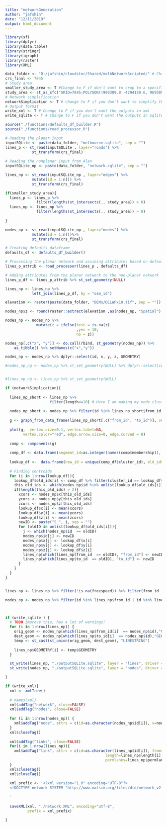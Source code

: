 ```yaml
---
title: "networkGeneration"
author: "jafshin"
date: "12/11/2019"
output: html_document
---
```



```r
library(sf)
library(dplyr)
library(data.table)
library(stringr)
library(igraph)
library(raster)
library(XML)
```

```r
data_folder <- "D:/jafshin/cloudstor/Shared/melbNetworkScripted/" # Change this based on your folder structure
crs_final <- 7845
# Study area
smaller_study_area <- T #Change to F if don't want to crop to a specific area, otherwise, specify the bounding polygon below
study_area <- st_as_sfc("SRID=7845;POLYGON((969309.8 -4294159.6, 969309.8 -4292207.1, 971316.7 -4292207.1,971316.7 -4294159.6,  969309.8 -4294159.6))") # This is a test area in Carlton that I use, change it to your area of interest
# Network simplification
networkSimplication <- T # change to F if you don't want to simplify the network
# Output format
write_xml <- T # Change to F if you don't want the outputs in xml
write_sqlite <- T # Change to F if you don't want the outputs in sqlite
```


```r
source("./functions/defaults_df_builder.R")
source("./functions/road_processor.R")
```


```r
# Reading the planar input
inputSQLite <- paste(data_folder, "melbourne.sqlite", sep = "") 
lines_p <- st_read(inputSQLite , layer="roads") %>% 
            st_transform(crs_final) 
            
# Reading the nonplanar input from Alan
inputSQLite_np <- paste(data_folder, "network.sqlite", sep = "") 

lines_np <- st_read(inputSQLite_np , layer="edges") %>% 
            mutate(id = 1:n()) %>% 
            st_transform(crs_final) 

if(smaller_study_area){
  lines_p <- lines_p %>%
              filter(lengths(st_intersects(., study_area)) > 0)
  lines_np <- lines_np %>%
              filter(lengths(st_intersects(., study_area)) > 0)
  
}

nodes_np <- st_read(inputSQLite_np , layer="nodes") %>% 
            mutate(id = 1:n())%>% 
            st_transform(crs_final) 

```

```r
# Creating defaults dataframe
defaults_df <- defaults_df_builder()

# Processing the planar network and assining attributes based on defaults df and osm tags
lines_p_attrib <- road_processor(lines_p , defaults_df)

# Adding attributes from the planar network to the non-planar network
lines_p_df <- lines_p_attrib %>% st_set_geometry(NULL)

lines_np <- lines_np %>%
            left_join(lines_p_df, by = "osm_id")

```



```r
elevation <- raster(paste(data_folder, "DEMs/DELWPx10.tif", sep = ""))

nodes_np$z <- round(raster::extract(elevation ,as(nodes_np, "Spatial"),method='bilinear'))/10

nodes_np <- nodes_np %>%
              mutate(z = ifelse(test = is.na(z)
                                ,yes = 10,
                                no = z))
```


```r

nodes_np[,c("x", "y")] <- do.call(rbind, st_geometry(nodes_np)) %>% 
    as_tibble() %>% setNames(c("x","y"))

nodes_np <- nodes_np %>% dplyr::select(id, x, y, z, GEOMETRY)

#nodes_np_ng <- nodes_np %>% st_set_geometry(NULL) %>% dplyr::select(id, x, y, z)


#lines_np_ng <- lines_np %>% st_set_geometry(NULL)
```


```r
if (networkSimplication){
  
  lines_np_short <- lines_np %>%
                    filter(length<=10) # Here I am making my node clusters based on those that are connected with link with less than 10 meters lenght
                  
  nodes_np_short <- nodes_np %>% filter(id %in% lines_np_short$from_id | id %in% lines_np_short$to_id )
  
  g <- graph_from_data_frame(lines_np_short[,c("from_id", "to_id")], vertices = nodes_np_short) # Making the graph for the bridges
  
  plot(g,  vertex.size=0.1, vertex.label=NA,
        vertex.color="red", edge.arrow.size=0, edge.curved = 0)
  
  comp <- components(g)
  
  comp_df <- data.frame(segment_id=as.integer(names(comp$membership)), cluster_id=comp$membership, row.names=NULL)
  
  lookup_df <-  data.frame(new_id = unique(comp_df$cluster_id), old_ids = NA, x = NA, y = NA, z = NA)
  
  # Finding centroids
  for (i in 1:nrow(lookup_df)){
    lookup_df$old_ids[i] <- comp_df %>% filter(cluster_id == lookup_df$new_id[i]) %>% dplyr::select(segment_id) %>% as.list()
    this_old_ids <- which(nodes_np$id %in% unlist(lookup_df$old_ids[i]))
    if(length(this_old_ids) > 2){
      xcors <- nodes_np$x[this_old_ids]
      ycors <- nodes_np$y[this_old_ids]
      zcors <- nodes_np$z[this_old_ids]
      lookup_df$x[i] <- mean(xcors)
      lookup_df$y[i] <- mean(ycors)
      lookup_df$z[i] <- mean(zcors)
      newID <- paste("S_", i, sep = "")
      for (oldID in unlist(lookup_df$old_ids[i])){
        j <- which(nodes_np$id  == oldID)
        nodes_np$id[j] <- newID
        nodes_np$x[j] <- lookup_df$x[i]
        nodes_np$y[j] <- lookup_df$y[i]
        nodes_np$z[j] <- lookup_df$z[i]
        lines_np[which(lines_np$from_id  == oldID), "from_id"] <- newID
        lines_np[which(lines_np$to_id  == oldID), "to_id"] <- newID
      }
    }
  }
}


lines_np <- lines_np %>% filter(!is.na(freespeed)) %>% filter(from_id != to_id) # removing those that there was no match in planar dataframe and those links that 

nodes_np <- nodes_np %>% filter(id %in% lines_np$from_id | id %in% lines_np$to_id ) %>% distinct(id, x, y, z)# removing links that their nodes are removed




```

```r
if (write_sqlite ) {
  # TODO Improve this, has a lot of warnings!
  for (i in 1:nrow(lines_np)) {
    orig_geom <- nodes_np[which(lines_np$from_id[i]  == nodes_np$id),"GEOMETRY"]
    dest_geom <- nodes_np[which(lines_np$to_id[i]  == nodes_np$id),"GEOMETRY"]
    temp <- st_cast(st_union(orig_geom, dest_geom), "LINESTRING")
    
    lines_np$GEOMETRY[i] <- temp$GEOMETRY
  }

  st_write(lines_np, "./outputSQLite.sqlite", layer = "lines", driver = "SQLite", layer_options = "GEOMETRY=AS_XY", delete_layer = T)
  st_write(nodes_np, "./outputSQLite.sqlite", layer = "nodes", driver = "SQLite", layer_options = "GEOMETRY=AS_XY", delete_layer = T)

}

```



```r
if (write_xml){
  xml <- xmlTree()
  
  # names(xml)
  xml$addTag("network", close=FALSE)
  xml$addTag("nodes", close=FALSE)
  
  for (i in 1:nrow(nodes_np)) {
    xml$addTag("node", attrs = c(id=as.character(nodes_np$id[i]), x=nodes_np$x[i], y=nodes_np$y[i], z=nodes_np$z[i]))
  }
  xml$closeTag()
  
  xml$addTag("links", close=FALSE)
  for(i in 1:nrow(lines_np)){
    xml$addTag("link", attrs = c(id=as.character(lines_np$id[i]), from=as.character(lines_np$from_id[i]), to=as.character(lines_np$to_id[i]),
                                             length=lines_np$length[i], capacity=lines_np$capacity[i], freespeed=lines_np$freespeed[i],
                                             permlanes=lines_np$permlanes[i], oneway="1", modes=as.character(lines_np$modes[i]), origid=""))
  }
  xml$closeTag()
  xml$closeTag()
  
  xml_prefix <- '<?xml version="1.0" encoding="UTF-8"?>
  <!DOCTYPE network SYSTEM "http://www.matsim.org/files/dtd/network_v2.dtd">
  
  '
  
  saveXML(xml, "./network.XML", encoding="utf-8", 
          prefix = xml_prefix)

}
```

